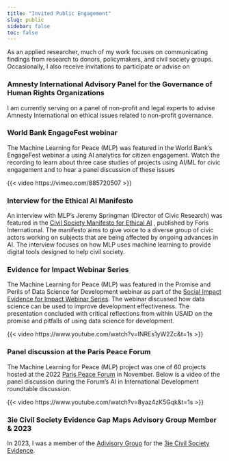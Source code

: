 ```yaml
---
title: "Invited Public Engagement"
slug: public
sidebar: false
toc: false
---
```


As an applied researcher, much of my work focuses on communicating findings from research to donors, policymakers, and civil society groups. Occasionally, I also receive invitations to participate or advise on 

### Amnesty International Advisory Panel for the Governance of Human Rights Organizations

I am currently serving on a panel of non-profit and legal experts to advise Amnesty International on ethical issues related to non-profit governance. 

### World Bank EngageFest webinar

The Machine Learning for Peace (MLP) was featured in the World Bank's EngageFest webinar a using AI analytics for citizen engagement. Watch the recording to learn about three case studies of projects using AI/ML for civic engagement and to hear a panel discussion of these issues

{{< video https://vimeo.com/885720507 >}}


### Interview for the Ethical AI Manifesto

An interview with MLP’s Jeremy Springman (Director of Civic Research) was featured in the [Civil Society Manifesto for Ethical AI](https://www.forus-international.org/en/pdf-detail/106205-civil-society-manifesto-for-ethical-ai) , published by Foris International. The manifesto aims to give voice to a diverse group of civic actors working on subjects that are being affected by ongoing advances in AI. The interview focuses on how MLP uses machine learning to provide digital tools designed to help civil society.


### Evidence for Impact Webinar Series

The Machine Learning for Peace (MLP) was featured in the Promise and Perils of Data Science for Development webinar as part of the [Social Impact Evidence for Impact Webinar Series](https://socialimpact.com/evidence-for-impact-webinar-series/). The webinar discussed how data science can be used to improve development effectiveness. The presentation concluded with critical reflections from within USAID on the promise and pitfalls of using data science for development.

{{< video https://www.youtube.com/watch?v=INREs1yW2Zc&t=1s >}}


### Panel discussion at the Paris Peace Forum

The Machine Learning for Peace (MLP) project was one of 60 projects hosted at the 2022 [Paris Peace Forum](https://parispeaceforum.org/en/projects/machine-learning-for-peace/) in November. Below is a video of the panel discussion during the Forum’s AI in International Development roundtable discussion.

{{< video https://www.youtube.com/watch?v=8yaz4zK5Gqk&t=1s >}}


### 3ie Civil Society Evidence Gap Maps Advisory Group Member & 2023

In 2023, I was a member of the [Adivisory Group](https://3ieimpact.org/sites/default/files/2023-03/Civil-society-Online-appendix-D.pdf) for the [3ie Civil Society Evidence](https://www.3ieimpact.org/evidence-hub/publications/evidence-gap-maps/strengthening-civil-society-evidence-gap-map).
